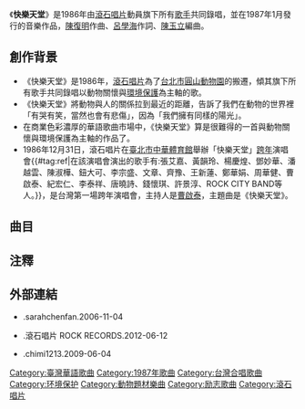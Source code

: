 {{copyedit|time=2015-03-01T03:00:43+00:00}}
{{Album infobox 
| Name      = 快樂天堂
| Type      = 專輯
| Artist    = 
| Cover     = 
| Released  = 1987年
| Recorded  = 
| Genre     = [[國語流行音樂|國語流行音樂]]
| Length    = 
| Label     = [[滾石唱片|滾石唱片]]
| Number    = 
| Producer  = 
| Last album = 
| This album = 
| Next album = 
}}
{{Infobox Single
|Name=快樂天堂
|Artist=[[國語|國語]]
|Cover=
|Album=
|Released=1987年1月15日<ref>[https://shop.rockmall.com.tw/product_view.php?id=51913 滾石30青春音樂記事簿20CD]</ref>
|Format=
|Genre=[[流行_(音樂類型)|流行]]
|Length=
|Label=[[滾石唱片|滾石唱片]]
|Writer=作曲[[陳復明|陳復明]]<br>作詞[[呂學海|呂學海]]<br>編曲[[陳玉立|陳玉立]]
|Producer=
|Last single=
|This single=
|Next single=
|Misc=
}}
《'''快樂天堂'''》是1986年由[[滾石唱片|滾石唱片]]動員旗下所有[[歌手|歌手]]共同錄唱，並在1987年1月發行的音樂作品，[[陳復明|陳復明]]作曲、[[呂學海|呂學海]]作詞、[[陳玉立|陳玉立]]編曲。

== 創作背景 ==
*《快樂天堂》是1986年，[[滾石唱片|滾石唱片]]為了[[台北市|台北市]][[圓山動物園|圓山動物園]]的搬遷，傾其旗下所有歌手共同錄唱以動物關懷與[[環境保護|環境保護]]為主軸的歌。
*《快樂天堂》將動物與人的關係拉到最近的距離，告訴了我們在動物的世界裡「有哭有笑，當然也會有悲傷」，因為「我們擁有同樣的陽光」。
*在商業色彩濃厚的華語歌曲市場中，《快樂天堂》算是很難得的一首與動物關懷與環境保護為主軸的作品了。
*1986年12月31日，滾石唱片在[[臺北市|臺北市]][[中華體育館|中華體育館]]舉辦「快樂天堂」[[跨年|跨年]]演唱會{{#tag:ref|在該演唱會演出的歌手有:張艾嘉、黃韻玲、楊慶煌、鄧妙華、潘越雲、陳淑樺、鈕大可、李宗盛、文章、齊豫、王新蓮、鄭華娟、周華健、曹啟泰、紀宏仁、李泰祥、唐曉詩、錢懷琪、許景淳、ROCK CITY BAND等人。}}，是台灣第一場跨年演唱會，主持人是[[曹啟泰|曹啟泰]]，主題曲是《快樂天堂》。

== 曲目 ==
{{Tracklist
| headline = 
| total_length = 
| extra_column    = 演唱

| title1 = 快樂天堂
| note1 = Happy Paradise
| longnote1 = [[台北市立動物園|台北市立動物園]]主題曲
| music1 = 陳復明
| lyrics1 = [[呂學海|呂學海]]
| arranger1 = 陳玉立
| producer1 = 
| length1 = 
| extra1 = [[張艾嘉|張艾嘉]]<br/>[[陳淑樺|陳淑樺]]<br/>[[黃韻玲|黃韻玲]]<br/>[[唐曉詩|唐曉詩]]<br/>[[齊豫|齊豫]]<br/>[[潘越雲|潘越雲]]<br/>[[紀宏仁|紀宏仁]]<br/>[[錢懷琪|錢懷琪]]<br/>[[李宗盛|李宗盛]]<br/>[[鄭華娟|鄭華娟]]<br/>[[周華健|周華健]]<br/>[[王新蓮|王新蓮]]<br/>

| title2 = 鲸
| note2 = 
| longnote2 = 
| music2 = 黃韻玲
| lyrics2 = 劉克襄
| arranger2 = 陳玉立
| producer2 = 
| length2 = 
| extra2 = [[李宗盛|李宗盛]]<br/>[[黄韵玲|黄韵玲]]

| title3 = 拥抱地球 
| note3 = 
| longnote3 = 
| music3 = 張宏毅
| lyrics3 = 藍世明
| arranger3 = 陳玉立
| producer3 = 
| length3 = 
| extra3 =[[周华健|周华健]]

| title4 = 地球传说 
| note4 = 
| longnote4 = 
| music4 = 鈕大可
| lyrics4 = 心岱
| arranger4 =Hiroshi Yasukawa 
| producer4 = 
| length4 = 
| extra4 =[[纽大可|纽大可]]

| title5 = 阿旺的家 
| note5 = 
| longnote5 = 
| music5 = 翁孝良
| lyrics5 = 朱天文
| arranger5 = 陳玉立
| producer5 = 
| length5 = 
| extra5 =台北市立動物園義工合唱

| title6 = 鹭鸶 
| note6 = 
| longnote6 = 
| music6 = 蘇來
| lyrics6 = 蘇來
| arranger6 = Hiroshi Yasukawa
| producer6 = 
| length6 = 
| extra6 =[[郑华娟|郑华娟]]<br/>[[王新莲|王新莲]]

| title7 = 大地旋律 
| note7 = 
| longnote7 = 
| music7 = 鄭華娟
| lyrics7 = 柯小馨
| arranger7 = 陳玉立
| producer7 = 
| length7 = 
| extra7 =[[潘越云|潘越云]]

| title8 = 柠檬雨 
| note8 = 
| longnote8 = 
| music8 = 紀宏仁
| lyrics8 = 林彧
| arranger8 =陳玉立 
| producer8 = 
| length8 = 
| extra8 =[[纪宏仁|纪宏仁]]

| title9 = 让它自由 
| note9 = 
| longnote9 = 
| music9 = 陳揚
| lyrics9 = 張曉風
| arranger9 =陳揚 
| producer9 = 
| length9 = 
| extra9 =[[齐豫|齐豫]]
}}

== 注釋 ==
{{Reflist}}

== 外部連結 ==
*{{youtube|Yd1irRgE|陳淑樺 張艾嘉 黃韻玲 潘越雲 齊豫 李宗盛 王新蓮等 快樂天堂 現場}}.sarahchenfan.2006-11-04
*{{youtube|il_Yd1irRgE|【快樂天堂 Happy Paradise】Official Music Video }}.滾石唱片 ROCK RECORDS.2012-06-12
*{{youtube|UX9u6DkTcco|阿貴 快樂天堂}}.chimi1213.2009-06-04

[[Category:臺灣華語歌曲|Category:臺灣華語歌曲]]
[[Category:1987年歌曲|Category:1987年歌曲]]
[[Category:台灣合唱歌曲|Category:台灣合唱歌曲]]
[[Category:环境保护|Category:环境保护]]
[[Category:動物題材樂曲|Category:動物題材樂曲]]
[[Category:励志歌曲|Category:励志歌曲]]
[[Category:滾石唱片|Category:滾石唱片]]